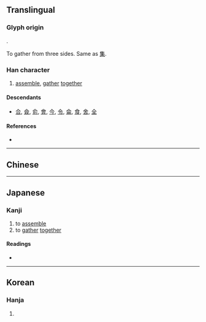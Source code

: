 {{also|스}}
{{character info/new}}
==Translingual==

===Glyph origin===
{{Han etym}}
{{Han compound|入|一|ls=ic}}.

To gather from three sides. Same as [[集]].

===Han character===
{{Han char|rn=9|rad=人|as=01|sn=3|four=|canj=OM,XXXOM|ids=⿱人一}}

# [[assemble]], [[gather]] [[together]]

====Descendants====
* [[合]], [[僉]], [[俞]], [[會]], [[今]], [[令]], [[侖]], [[食]], [[舍]], [[全]]

====References====
* {{Han ref|kx=0091.030|dkj=00345|dj=0192.020|hdz=10102.020|uh=4EBC|ud=20156}}

----

==Chinese==
{{zh-see|集|ssv}}

----

==Japanese==
{{attention|ja|This entry needs more research}}

===Kanji===
{{ja-kanji|grade=uc|rs=人01}}

# to [[assemble]]
# to [[gather]] [[together]]

====Readings====
* {{ja-readings|on=[[しゅう]] (shū), [[じゅう]] (jū)|kun=[[あつまる]] (atsumaru)}}

----

==Korean==

===Hanja===
{{ko-hanja|hangeul=집|rv=jip|mr=chip}}

# {{defn|lang=ko|sort=人01}}